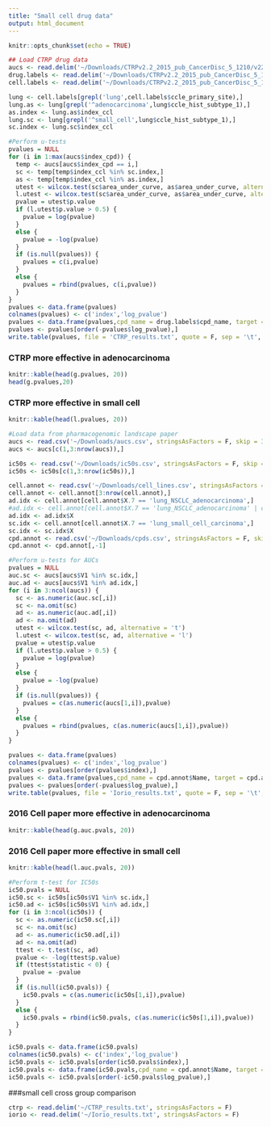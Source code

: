```yaml
---
title: "Small cell drug data"
output: html_document
---
```


```r
knitr::opts_chunk$set(echo = TRUE)
```



```r
## Load CTRP drug data
aucs <- read.delim('~/Downloads/CTRPv2.2_2015_pub_CancerDisc_5_1210/v22.data.auc_sensitivities.txt', stringsAsFactors = F)
drug.labels <- read.delim('~/Downloads/CTRPv2.2_2015_pub_CancerDisc_5_1210/v22.meta.per_compound.txt', stringsAsFactors = F)
cell.labels <- read.delim('~/Downloads/CTRPv2.2_2015_pub_CancerDisc_5_1210/v22.meta.per_cell_line.txt', stringsAsFactors = F)

lung <- cell.labels[grepl('lung',cell.labels$ccle_primary_site),]
lung.as <- lung[grepl('^adenocarcinoma',lung$ccle_hist_subtype_1),]
as.index <- lung.as$index_ccl
lung.sc <- lung[grepl('^small_cell',lung$ccle_hist_subtype_1),]
sc.index <- lung.sc$index_ccl
```


```r
#Perform u-tests
pvalues = NULL
for (i in 1:max(aucs$index_cpd)) {
  temp <- aucs[aucs$index_cpd == i,]
  sc <- temp[temp$index_ccl %in% sc.index,]
  as <- temp[temp$index_ccl %in% as.index,]
  utest <- wilcox.test(sc$area_under_curve, as$area_under_curve, alternative = 't')
  l.utest <- wilcox.test(sc$area_under_curve, as$area_under_curve, alternative = 'l')
  pvalue = utest$p.value
  if (l.utest$p.value > 0.5) {
    pvalue = log(pvalue)
  }
  else {
    pvalue = -log(pvalue)
  }
  if (is.null(pvalues)) {
    pvalues = c(i,pvalue)
  }
  else {
    pvalues = rbind(pvalues, c(i,pvalue))
  }
}
pvalues <- data.frame(pvalues)
colnames(pvalues) <- c('index','log_pvalue')
pvalues <- data.frame(pvalues,cpd_name = drug.labels$cpd_name, target = drug.labels$gene_symbol_of_protein_target, activity = drug.labels$target_or_activity_of_compound)
pvalues <- pvalues[order(-pvalues$log_pvalue),]
write.table(pvalues, file = 'CTRP_results.txt', quote = F, sep = '\t', row.names = F)
```

### CTRP more effective in adenocarcinoma
```r
knitr::kable(head(g.pvalues, 20))
head(g.pvalues,20)
```

### CTRP more effective in small cell
```r
knitr::kable(head(l.pvalues, 20))
```


```r
#Load data from pharmacogenomic landscape paper
aucs <- read.csv('~/Downloads/aucs.csv', stringsAsFactors = F, skip = 3, header = F)
aucs <- aucs[c(1,3:nrow(aucs)),]

ic50s <- read.csv('~/Downloads/ic50s.csv', stringsAsFactors = F, skip = 3, header = F)
ic50s <- ic50s[c(1,3:nrow(ic50s)),]

cell.annot <- read.csv('~/Downloads/cell_lines.csv', stringsAsFactors = F)
cell.annot <- cell.annot[3:nrow(cell.annot),]
ad.idx <- cell.annot[cell.annot$X.7 == 'lung_NSCLC_adenocarcinoma',]
#ad.idx <- cell.annot[cell.annot$X.7 == 'lung_NSCLC_adenocarcinoma' | cell.annot$X.7 == 'lung_NSCLC_squamous_cell_carcinoma',]
ad.idx <- ad.idx$X
sc.idx <- cell.annot[cell.annot$X.7 == 'lung_small_cell_carcinoma',]
sc.idx <- sc.idx$X
cpd.annot <- read.csv('~/Downloads/cpds.csv', stringsAsFactors = F, skip = 1)
cpd.annot <- cpd.annot[,-1]
```



```r
#Perform u-tests for AUCs
pvalues = NULL
auc.sc <- aucs[aucs$V1 %in% sc.idx,]
auc.ad <- aucs[aucs$V1 %in% ad.idx,]
for (i in 3:ncol(aucs)) {
  sc <- as.numeric(auc.sc[,i])
  sc <- na.omit(sc)
  ad <- as.numeric(auc.ad[,i])
  ad <- na.omit(ad)
  utest <- wilcox.test(sc, ad, alternative = 't')
  l.utest <- wilcox.test(sc, ad, alternative = 'l')
  pvalue = utest$p.value
  if (l.utest$p.value > 0.5) {
    pvalue = log(pvalue)
  }
  else {
    pvalue = -log(pvalue)
  }
  if (is.null(pvalues)) {
    pvalues = c(as.numeric(aucs[1,i]),pvalue)
  }
  else {
    pvalues = rbind(pvalues, c(as.numeric(aucs[1,i]),pvalue))
  }
}

pvalues <- data.frame(pvalues)
colnames(pvalues) <- c('index','log_pvalue')
pvalues <- pvalues[order(pvalues$index),]
pvalues <- data.frame(pvalues,cpd_name = cpd.annot$Name, target = cpd.annot$Putative.Target, pathway = cpd.annot$Targeted.process.pathway)
pvalues <- pvalues[order(-pvalues$log_pvalue),]
write.table(pvalues, file = 'Iorio_results.txt', quote = F, sep = '\t', row.names = F)
```

### 2016 Cell paper more effective in adenocarcinoma
```r
knitr::kable(head(g.auc.pvals, 20))
```

### 2016 Cell paper more effective in small cell
```r
knitr::kable(head(l.auc.pvals, 20))
```

```r
#Perform t-test for IC50s
ic50.pvals = NULL
ic50.sc <- ic50s[ic50s$V1 %in% sc.idx,]
ic50.ad <- ic50s[ic50s$V1 %in% ad.idx,]
for (i in 3:ncol(ic50s)) {
  sc <- as.numeric(ic50.sc[,i])
  sc <- na.omit(sc)
  ad <- as.numeric(ic50.ad[,i])
  ad <- na.omit(ad)
  ttest <- t.test(sc, ad)
  pvalue <- -log(ttest$p.value)
  if (ttest$statistic < 0) {
    pvalue = -pvalue
  }
  if (is.null(ic50.pvals)) {
    ic50.pvals = c(as.numeric(ic50s[1,i]),pvalue)
  }
  else {
    ic50.pvals = rbind(ic50.pvals, c(as.numeric(ic50s[1,i]),pvalue))
  }
}

ic50.pvals <- data.frame(ic50.pvals)
colnames(ic50.pvals) <- c('index','log_pvalue')
ic50.pvals <- ic50.pvals[order(ic50.pvals$index),]
ic50.pvals <- data.frame(ic50.pvals,cpd_name = cpd.annot$Name, target = cpd.annot$Putative.Target, pathway = cpd.annot$Targeted.process.pathway)
ic50.pvals <- ic50.pvals[order(-ic50.pvals$log_pvalue),]
```


###small cell cross group comparison
```r
ctrp <- read.delim('~/CTRP_results.txt', stringsAsFactors = F)
iorio <- read.delim('~/Iorio_results.txt', stringsAsFactors = F)


```

